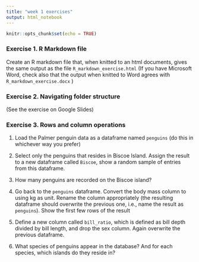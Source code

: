 ```yaml
---
title: "week 1 exercises"
output: html_notebook
---
```


```r
knitr::opts_chunk$set(echo = TRUE)
```

### Exercise 1. R Markdown file

Create an R markdown file that, when knitted to an html documents, gives the same output as the file `R_markdown_exercise.html` (If you have Microsoft Word, check also that the output when knitted to Word agrees with `R_markdown_exercise.docx` )

### Exercise 2. Navigating folder structure

(See the exercise on Google Slides)

### Exercise 3. Rows and column operations

1. Load the Palmer penguin data as a dataframe named `penguins` (do this in whichever way you prefer)

2. Select only the penguins that resides in Biscoe Island. Assign the result to a new dataframe called `Biscoe`, show a random sample of entries from this dataframe.

3. How many penguins are recorded on the Biscoe island?

4. Go back to the `penguins` dataframe. Convert the body mass column to using kg as unit. Rename the column appropriately (the resulting dataframe should overwrite the previous one, i.e., name the result as `penguins`). Show the first few rows of the result

5. Define a new column called `bill_ratio`, which is defined as bill depth divided by bill length, and drop the sex column. Again overwrite the previous dataframe.

6. What species of penguins appear in the database? And for each species, which islands do they reside in? 

